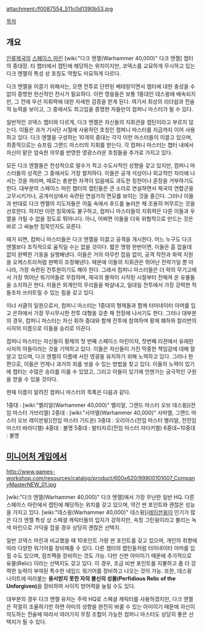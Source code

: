{{{+1 '''Company Master, Lords of the Unforgiven, Keepers of a Secret Key'''}}}
{{{+1 언포기븐의 군주, 비밀의 열쇠의 수호자 컴퍼니 마스터}}}

attachment:/f0087554_511c0d1390b53.jpg

[[목차]]

== 개요 ==
[[인류제국]]의 [[스페이스 마린]] [wiki:"다크 엔젤(Warhammer 40,000)" 다크 엔젤] 챕터의 중대장. 타 챕터에서 캡틴에 해당하는 위치이지만, 코덱스를 교묘하게 무시하고 있는 다크 엔젤의 특성 상 호칭도 역할도 미묘하게 다르다.

다크 엔젤을 이끌기 위해서는, 오랜 전투로 단련된 베테랑이면서 챕터에 대한 충성을 수없이 증명한 헌신적인 전사가 필요하다. 이런 영웅들은 보통 1중대인 데스윙에 배속되지만, 그 전에 우선 지휘력에 대한 자세한 검증을 받게 된다. 여기서 최상의 리더쉽과 전술적 능력을 보이고, 그 중에서도 최고임을 증명한 자들만이 컴퍼니 마스터가 될 수 있다.

일반적인 코덱스 챕터와 다르게, 다크 엔젤은 자신들의 지휘관을 캡틴이라고 부르지 않는다. 이들은 과거 기사단 시절에 사용하던 호칭인 컴퍼니 마스터를 지금까지 이어 사용하고 있다. 다크 엔젤을 구성하는 10개의 중대는 각각 이런 마스터들이 이끌고 있으며, 최종적으로는 슈프림 그랜드 마스터의 지휘를 받는다. 각 컴퍼니 마스터는 챕터 내에서 자신이 맡은 엄숙한 의무를 반영한 영광스러운 호칭들을 추가로 가지고 있다.

모든 다크 엔젤들은 천성적으로 말수가 적고 수도사적인 성향을 갖고 있지만, 컴퍼니 마스터들의 성격은 그 중에서도 가장 철저하다. 이들은 공개 석상이나 외교적인 자리에 나서는 것을 꺼리며, 때로는 충분한 자격이 있음에도 과도한 칭찬이나 훈장을 거부하기도 한다. 대부분의 스페이스 마린 챕터의 캡틴들은 큰 소리로 연설하면서 제국의 연합군을 고무시키거나, 공개석상에서 숙련된 연설가의 면모를 보이는 것을 즐긴다. 그러나 이들과 반대로 다크 엔젤의 지도자들은 어둠 속에서 후드를 눌러쓴 채 조용히 머무르는 것을 선호한다. 하지만 이런 침묵에도 불구하고, 컴퍼니 마스터들의 지휘력은 다른 이들과 우열을 가릴 수 없을 정도로 뛰어나다. 아니, 어쩌면 이들을 더욱 위협적으로 만드는 것은 바로 그 싸늘한 침묵인지도 모른다.

때가 되면, 컴퍼니 마스터들은 다크 엔젤을 이끌고 공격을 개시한다. 어느 누구도 다크 엔젤보다 조직적으로 움직일 수는 없을 것이다. 짧은 명령 한번이면, 이들은 흠 잡을데 없이 완벽한 기동을 실행해낸다. 이들은 거의 아무런 잡음 없이, 공격 작전과 화력 지원을 오케스트라처럼 완벽히 조정해낸다. 때문에 이들의 지휘관은 뛰어난 전략가일 뿐 아니라, 가장 숙련된 전투원이기도 해야 한다. 그래서 컴퍼니 마스터들은 더 락의 무기고에서 가장 뛰어난 워기어들로 무장하며, 제국의 몰락이 시작된 시절부터 전해져 온 유물들을 소지하곤 한다. 이들은 외계인의 무리들을 박살내고, 일대일 전투에서 가장 강력한 적들조차 쓰러트릴 수 있는 힘을 갖고 있다.

이너 서클의 일원으로서, 컴퍼니 마스터는 1중대의 형제들과 함께 터미네이터 아머를 입고 은하에서 가장 무시무시한 전투 대형을 갖춘 채 전장에 나서기도 한다. 그러나 대부분의 경우, 컴퍼니 마스터는 자신 휘하 중대와 함께 전투에 참여하며 황제 폐하와 칼리번의 사자의 이름으로 이들을 승리로 이끈다.

컴퍼니 마스터는 자신들이 황제의 첫 번째 스페이스 마린이자, 첫번째 리젼에서 유래한 사자의 아들이라는 것을 기억하고 있다. 이들은 자신들이 가진 막중한 책임감에 대해 잘 알고 있으며, 다크 엔젤의 이름에 서린 영광을 유지하기 위해 노력하고 있다. 그러나 한편으로, 이들은 언제나 과거의 죄를 씻을 수 있는 방법을 찾고 있다. 이들의 노력이 있기에 챕터는 수많은 승리를 이룰 수 있었고, 그리고 이들이 있기에 언젠가는 궁극적인 구원을 얻을 수 있을 것이다.

현재 이름이 알려진 컴퍼니 마스터의 목록은 다음과 같다.

1중대 : [wiki:"벨리알(Warhammer 40,000)" 벨리알, 그랜드 마스터 오브 데스윙](전임 마스터 가브리엘)
2중대 : [wiki:"사마엘(Warhammer 40,000)" 사마엘, 그랜드 마스터 오브 레이븐윙](전임 마스터 기드온)
3중대 : 오리아스(전임 마스터 벨리알, 전전임 마스터 바라디엘)
4중대 : 불명
5중대 : 발타자르(전임 마스터 자다키엘)
6중대~10중대 : 불명

== [[미니어처 게임]]에서 ==
http://www.games-workshop.com/resources/catalog/product/600x620/99800101007_CompanyMasterNEW_01.jpg

[wiki:"다크 엔젤(Warhammer 40,000)" 다크 엔젤]에서 가장 무난한 일반 HQ. 다른 스페이스 마린에서 캡틴에 해당하는 위치를 갖고 있으며, 약간 싼 포인트와 괜찮은 성능을 가지고 있다. [wiki:"데스윙(Warhammer 40,000)" 데스윙]/[[레이븐윙]]이 인기가 많은 다크 엔젤 특성 상 스페셜 캐릭터들의 입지가 강하지만, 속칭 그린윙이라고 불리는 녹색 마린으로 가닥을 잡을 경우 상당히 괜찮은 선택지.

일반 코덱스 마린과 비교했을 때 10포인트 가량 싼 포인트를 갖고 있으며, 개인의 취향에 따라 다양한 워기어를 장비해줄 수 있다. 다른 챕터의 캡틴들처럼 터미네이터 아머를 입힐 수도 있으며, 점프팩을 장비하는 것도 가능. 다만 신판 아미이기 때문에 추가적으로 유물(Relic) 이라는 선택지도 갖고 있다. 이 경우, 조금 비싼 포인트를 지불하고 좀 더 강력한 능력이 부여된 특수한 네임드 워기어를 장비하고 나오는 것이 가능. 또한, 데스윙 나이트에 따라붙는 '''용서받지 못한 자의 불신의 성물(Perfidious Relic of the Unforgiven)'''을 장비하여 사이킥 방어력을 늘릴 수도 있다.

대부분의 경우 다크 엔젤 유저는 주력 HQ로 스페셜 캐릭터를 사용하겠지만, 다크 엔젤은 적절히 조율하기만 하면 아미의 성향을 완전히 바꿀 수 있는 아미이기 때문에 자신이 의도하는 전술에 따라서 여러가지 무장 조합이 가능한 컴퍼니 마스터도 상당히 좋은 선택지가 될 수 있다.
